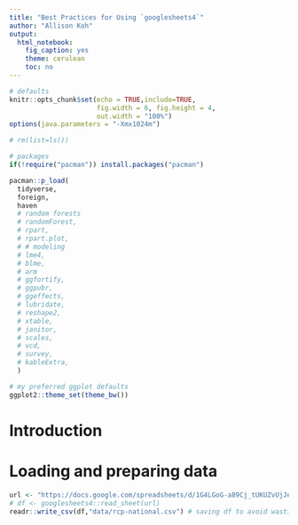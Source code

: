 ```yaml
---
title: "Best Practices for Using `googlesheets4`"
author: "Allison Koh"
output:
  html_notebook:
    fig_caption: yes
    theme: cerulean
    toc: no
---
```


```r
# defaults 
knitr::opts_chunk$set(echo = TRUE,include=TRUE,
                      fig.width = 6, fig.height = 4,
                      out.width = "100%")
options(java.parameters = "-Xmx1024m")

# rm(list=ls())

# packages 
if(!require("pacman")) install.packages("pacman")

pacman::p_load(
  tidyverse,
  foreign,
  haven
  # random forests  
  # randomForest,
  # rpart,
  # rpart.plot,
  # # modeling 
  # lme4, 
  # blme, 
  # arm
  # ggfortify,
  # ggpubr,
  # ggeffects,
  # lubridate,
  # reshape2,
  # xtable,
  # janitor,
  # scales,
  # vcd,
  # survey,
  # kableExtra,
  )

# my preferred ggplot defaults 
ggplot2::theme_set(theme_bw())
```

# Introduction 

# Loading and preparing data 

```r
url <- "https://docs.google.com/spreadsheets/d/1G4LGoG-a89Cj_tUKUZvUjJefAjUhyDLM9xQvfylab9g/edit#gid=0"
# df <- googlesheets4::read_sheet(url)
readr::write_csv(df,"data/rcp-national.csv") # saving df to avoid wasting too much data on redownloading the csv 
```

